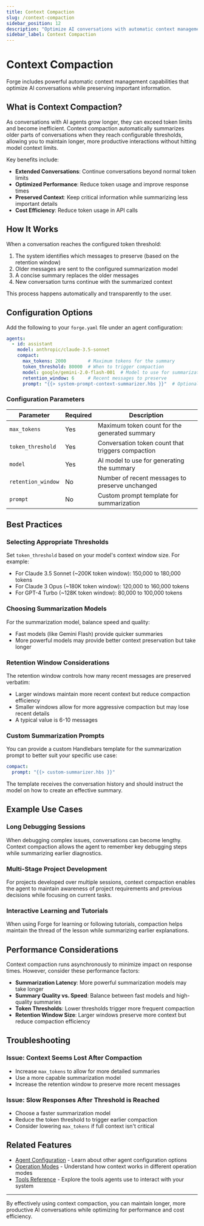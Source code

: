 ```yaml
---
title: Context Compaction
slug: /context-compaction
sidebar_position: 12
description: "Optimize AI conversations with automatic context management"
sidebar_label: Context Compaction
---
```


# Context Compaction

Forge includes powerful automatic context management capabilities that optimize AI conversations while preserving important information.

## What is Context Compaction?

As conversations with AI agents grow longer, they can exceed token limits and become inefficient. Context compaction automatically summarizes older parts of conversations when they reach configurable thresholds, allowing you to maintain longer, more productive interactions without hitting model context limits.

Key benefits include:
- **Extended Conversations**: Continue conversations beyond normal token limits
- **Optimized Performance**: Reduce token usage and improve response times
- **Preserved Context**: Keep critical information while summarizing less important details
- **Cost Efficiency**: Reduce token usage in API calls

## How It Works

When a conversation reaches the configured token threshold:

1. The system identifies which messages to preserve (based on the retention window)
2. Older messages are sent to the configured summarization model
3. A concise summary replaces the older messages
4. New conversation turns continue with the summarized context

This process happens automatically and transparently to the user.

## Configuration Options

Add the following to your `forge.yaml` file under an agent configuration:

```yaml
agents:
  - id: assistant
    model: anthropic/claude-3.5-sonnet
    compact:
      max_tokens: 2000        # Maximum tokens for the summary
      token_threshold: 80000  # When to trigger compaction
      model: google/gemini-2.0-flash-001  # Model to use for summarization
      retention_window: 6     # Recent messages to preserve
      prompt: "{{> system-prompt-context-summarizer.hbs }}"  # Optional custom prompt
```

### Configuration Parameters

| Parameter | Required | Description |
|-----------|----------|-------------|
| `max_tokens` | Yes | Maximum token count for the generated summary |
| `token_threshold` | Yes | Conversation token count that triggers compaction |
| `model` | Yes | AI model to use for generating the summary |
| `retention_window` | No | Number of recent messages to preserve unchanged |
| `prompt` | No | Custom prompt template for summarization |

## Best Practices

### Selecting Appropriate Thresholds

Set `token_threshold` based on your model's context window size. For example:
- For Claude 3.5 Sonnet (~200K token window): 150,000 to 180,000 tokens
- For Claude 3 Opus (~180K token window): 120,000 to 160,000 tokens
- For GPT-4 Turbo (~128K token window): 80,000 to 100,000 tokens

### Choosing Summarization Models

For the summarization model, balance speed and quality:
- Fast models (like Gemini Flash) provide quicker summaries
- More powerful models may provide better context preservation but take longer

### Retention Window Considerations

The retention window controls how many recent messages are preserved verbatim:
- Larger windows maintain more recent context but reduce compaction efficiency
- Smaller windows allow for more aggressive compaction but may lose recent details
- A typical value is 6-10 messages

### Custom Summarization Prompts

You can provide a custom Handlebars template for the summarization prompt to better suit your specific use case:

```yaml
compact:
  prompt: "{{> custom-summarizer.hbs }}"
```

The template receives the conversation history and should instruct the model on how to create an effective summary.

## Example Use Cases

### Long Debugging Sessions

When debugging complex issues, conversations can become lengthy. Context compaction allows the agent to remember key debugging steps while summarizing earlier diagnostics.

### Multi-Stage Project Development

For projects developed over multiple sessions, context compaction enables the agent to maintain awareness of project requirements and previous decisions while focusing on current tasks.

### Interactive Learning and Tutorials

When using Forge for learning or following tutorials, compaction helps maintain the thread of the lesson while summarizing earlier explanations.

## Performance Considerations

Context compaction runs asynchronously to minimize impact on response times. However, consider these performance factors:

- **Summarization Latency**: More powerful summarization models may take longer
- **Summary Quality vs. Speed**: Balance between fast models and high-quality summaries
- **Token Thresholds**: Lower thresholds trigger more frequent compaction
- **Retention Window Size**: Larger windows preserve more context but reduce compaction efficiency

## Troubleshooting

### Issue: Context Seems Lost After Compaction

- Increase `max_tokens` to allow for more detailed summaries
- Use a more capable summarization model
- Increase the retention window to preserve more recent messages

### Issue: Slow Responses After Threshold is Reached

- Choose a faster summarization model
- Reduce the token threshold to trigger earlier compaction
- Consider lowering `max_tokens` if full context isn't critical

## Related Features

- [Agent Configuration](../agent-configuration) - Learn about other agent configuration options
- [Operation Modes](../operation-modes) - Understand how context works in different operation modes
- [Tools Reference](../tools-reference) - Explore the tools agents use to interact with your system

---

By effectively using context compaction, you can maintain longer, more productive AI conversations while optimizing for performance and cost efficiency.